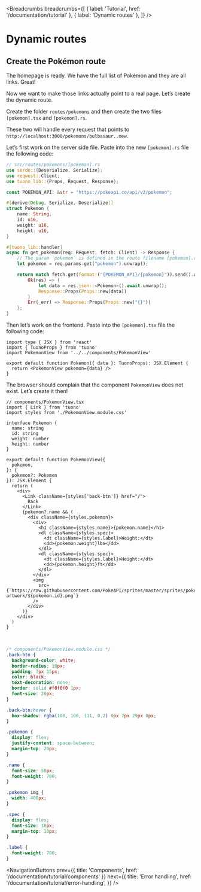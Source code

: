 
<MetaTags
  title="Tuono - Dynamic routes"
  canonical="https://tuono.dev/documentation/tutorial/dynamic-routes"
  description="Learn how to catch more endpoint with the same route loading dynamic data"
/>


<Breadcrumbs
  breadcrumbs={[
    { label: 'Tutorial', href: '/documentation/tutorial' },
    { label: 'Dynamic routes' },
  ]}
/>

# Dynamic routes

## Create the Pokémon route

The homepage is ready. We have the full list of Pokémon and they are all links. Great!

Now we want to make those links actually point to a real page. Let’s create the dynamic route.

Create the folder `routes/pokemons` and then create the two files `[pokemon].tsx` and `[pokemon].rs`.

These two will handle every request that points to `http://localhost:3000/pokemons/bulbasaur..mew`.

Let’s first work on the server side file. Paste into the new `[pokemon].rs` file the following code:

```rust
// src/routes/pokemons/[pokemon].rs
use serde::{Deserialize, Serialize};
use reqwest::Client;
use tuono_lib::{Props, Request, Response};

const POKEMON_API: &str = "https://pokeapi.co/api/v2/pokemon";

#[derive(Debug, Serialize, Deserialize)]
struct Pokemon {
    name: String,
    id: u16,
    weight: u16,
    height: u16,
}

#[tuono_lib::handler]
async fn get_pokemon(req: Request, fetch: Client) -> Response {
    // The param `pokemon` is defined in the route filename [pokemon].rs
    let pokemon = req.params.get("pokemon").unwrap();

    return match fetch.get(format!("{POKEMON_API}/{pokemon}")).send().await {
        Ok(res) => {
            let data = res.json::<Pokemon>().await.unwrap();
            Response::Props(Props::new(data))
        }
        Err(_err) => Response::Props(Props::new("{}"))
    };
}
```

Then let’s work on the frontend. Paste into the `[pokemon].tsx` file the following code:

```tsx
import type { JSX } from 'react'
import { TuonoProps } from 'tuono'
import PokemonView from '../../components/PokemonView'

export default function Pokemon({ data }: TuonoProps): JSX.Element {
  return <PokemonView pokemon={data} />
}
```

The browser should complain that the component `PokemonView` does not exist. Let’s create it then!

```tsx
// components/PokemonView.tsx
import { Link } from 'tuono'
import styles from './PokemonView.module.css'

interface Pokemon {
  name: string
  id: string
  weight: number
  height: number
}

export default function PokemonView({
  pokemon,
}: {
  pokemon?: Pokemon
}): JSX.Element {
  return (
    <div>
      <Link className={styles['back-btn']} href="/">
        Back
      </Link>
      {pokemon?.name && (
        <div className={styles.pokemon}>
          <div>
            <h1 className={styles.name}>{pokemon.name}</h1>
            <dl className={styles.spec}>
              <dt className={styles.label}>Weight:</dt>
              <dd>{pokemon.weight}lbs</dd>
            </dl>
            <dl className={styles.spec}>
              <dt className={styles.label}>Height:</dt>
              <dd>{pokemon.height}ft</dd>
            </dl>
          </div>
          <img
            src={`https://raw.githubusercontent.com/PokeAPI/sprites/master/sprites/pokemon/other/official-artwork/${pokemon.id}.png`}
          />
        </div>
      )}
    </div>
  )
}
```

<br />

```css
/* components/PokemonView.module.css */
.back-btn {
  background-color: white;
  border-radius: 10px;
  padding: 7px 15px;
  color: black;
  text-decoration: none;
  border: solid #f0f0f0 1px;
  font-size: 20px;
}

.back-btn:hover {
  box-shadow: rgba(100, 100, 111, 0.2) 0px 7px 29px 0px;
}

.pokemon {
  display: flex;
  justify-content: space-between;
  margin-top: 20px;
}

.name {
  font-size: 50px;
  font-weight: 700;
}

.pokemon img {
  width: 400px;
}

.spec {
  display: flex;
  font-size: 18px;
  margin-top: 10px;
}

.label {
  font-weight: 700;
}
```


<NavigationButtons
  prev={{ title: 'Components', href: '/documentation/tutorial/components' }}
  next={{
    title: 'Error handling',
    href: '/documentation/tutorial/error-handling',
  }}
/>
